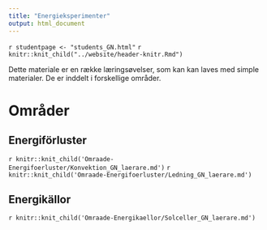 ```yaml
---
title: "Energieksperimenter"
output: html_document
---
```


`r studentpage <- "students_GN.html"`
`r knitr::knit_child("../website/header-knitr.Rmd")`

Dette materiale er en række læringsøvelser, som kan kan laves med simple materialer. De er inddelt i forskellige områder. 

# Områder {.tabset .tabset-fade}

## Energiförluster {.tabset .tabset-fade}

`r knitr::knit_child('Omraade-Energifoerluster/Konvektion_GN_laerare.md')`
`r knitr::knit_child('Omraade-Energifoerluster/Ledning_GN_laerare.md')`


## Energikällor {.tabset .tabset-fade}

`r knitr::knit_child('Omraade-Energikaellor/Solceller_GN_laerare.md')`


